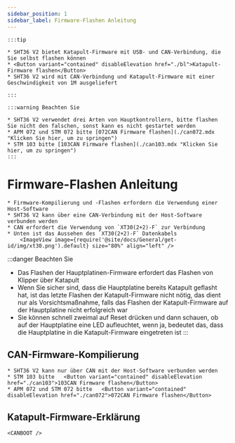 ```yaml
---
sidebar_position: 1
sidebar_label: Firmware-Flashen Anleitung
---
```







    :::tip

    * SHT36 V2 bietet Katapult-Firmware mit USB- und CAN-Verbindung, die Sie selbst flashen können
    * <Button variant="contained" disableElevation href="./bl">Katapult-Firmware flashen</Button>
    * SHT36 V2 wird mit CAN-Verbindung und Katapult-Firmware mit einer Geschwindigkeit von 1M ausgeliefert

    :::

    :::warning Beachten Sie

    * SHT36 V2 verwendet drei Arten von Hauptkontrollern, bitte flashen Sie nicht den falschen, sonst kann es nicht gestartet werden
    * APM 072 und STM 072 bitte [072CAN Firmware flashen](./can072.mdx "Klicken Sie hier, um zu springen")
    * STM 103 bitte [103CAN Firmware flashen](./can103.mdx "Klicken Sie hier, um zu springen")
    :::


# Firmware-Flashen Anleitung

    * Firmware-Kompilierung und -Flashen erfordern die Verwendung einer Host-Software
    * SHT36 V2 kann über eine CAN-Verbindung mit der Host-Software verbunden werden
    * CAN erfordert die Verwendung von `XT30(2+2)-F` zur Verbindung
    * Unten ist das Aussehen des `XT30(2+2)-F` Datenkabels
        <ImageView image={require('@site/docs/General/get-id/img/xt30.png').default} size="80%" align="left" />

:::danger Beachten Sie
* Das Flashen der Hauptplatinen-Firmware erfordert das Flashen von Klipper über Katapult
* Wenn Sie sicher sind, dass die Hauptplatine bereits Katapult geflasht hat, ist das letzte Flashen der Katapult-Firmware nicht nötig, das dient nur als Vorsichtsmaßnahme, falls das Flashen der Katapult-Firmware auf der Hauptplatine nicht erfolgreich war
* Sie können schnell zweimal auf Reset drücken und dann schauen, ob auf der Hauptplatine eine LED aufleuchtet, wenn ja, bedeutet das, dass die Hauptplatine in die Katapult-Firmware eingetreten ist
:::

## CAN-Firmware-Kompilierung

    * SHT36 V2 kann nur über CAN mit der Host-Software verbunden werden
    * STM 103 bitte   <Button variant="contained" disableElevation href="./can103">103CAN Firmware flashen</Button>
    * APM 072 und STM 072 bitte   <Button variant="contained" disableElevation href="./can072">072CAN Firmware flashen</Button>

## Katapult-Firmware-Erklärung
    
    <CANBOOT />